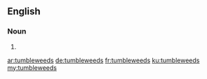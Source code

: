 ==English==

===Noun===
{{head|en}}

# {{plural of|tumbleweed}}

[[ar:tumbleweeds]]
[[de:tumbleweeds]]
[[fr:tumbleweeds]]
[[ku:tumbleweeds]]
[[my:tumbleweeds]]